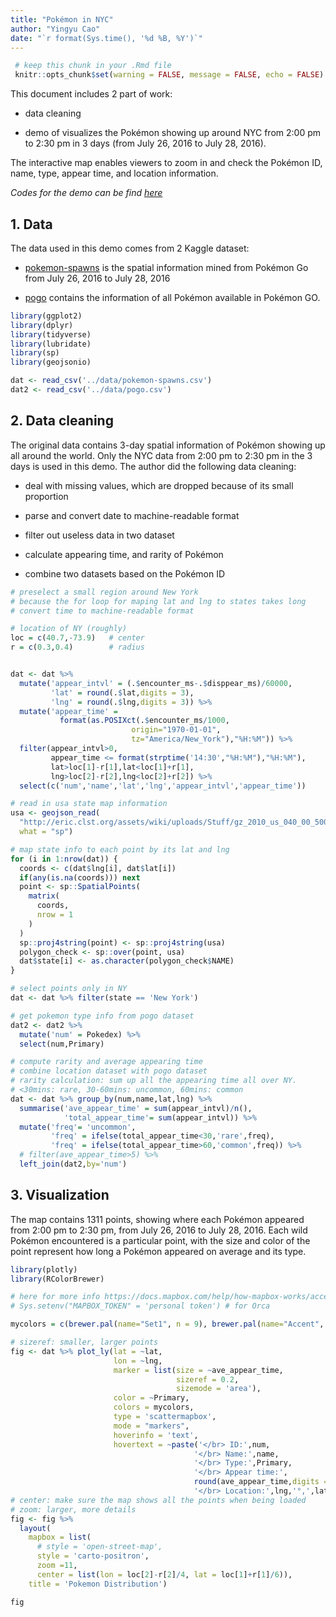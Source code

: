 ```yaml
---
title: "Pokémon in NYC"
author: "Yingyu Cao"
date: "`r format(Sys.time(), '%d %B, %Y')`"
---
```


```r
 # keep this chunk in your .Rmd file
 knitr::opts_chunk$set(warning = FALSE, message = FALSE, echo = FALSE)
```

This document includes 2 part of work: 

* data cleaning 

* demo of visualizes the Pokémon showing up around NYC from 2:00 pm to 2:30 pm in 3 days (from July 26, 2016 to July 28, 2016). 

The interactive map enables viewers to zoom in and check the Pokémon ID, name, type, appear time, and location information.

*Codes for the demo can be find [here](https://github.com/Yingyu-Cao/Pokemon_NYC)*

## 1. Data
The data used in this demo comes from 2 Kaggle dataset:

* [pokemon-spawns](https://www.kaggle.com/kveykva/sf-bay-area-pokemon-go-spawns) is the spatial information mined from Pokémon Go from July 26, 2016 to July 28, 2016

* [pogo](https://www.kaggle.com/netzuel/pokmon-go-dataset-15-generations) contains the information of all Pokémon available in Pokémon GO.

```r
library(ggplot2)
library(dplyr)
library(tidyverse)
library(lubridate)
library(sp)
library(geojsonio)

dat <- read_csv('../data/pokemon-spawns.csv')
dat2 <- read_csv('../data/pogo.csv')
```

## 2. Data cleaning
The original data contains 3-day spatial information of Pokémon showing up all around the world. Only the NYC data from 2:00 pm to 2:30 pm in the 3 days is used in this demo. The author did the following data cleaning:

* deal with missing values, which are dropped because of its small proportion 

* parse and convert date to machine-readable format

* filter out useless data in two dataset

* calculate appearing time, and rarity of Pokémon

* combine two datasets based on the Pokémon ID
```r
# preselect a small region around New York
# because the for loop for maping lat and lng to states takes long
# convert time to machine-readable format

# location of NY (roughly)
loc = c(40.7,-73.9)   # center
r = c(0.3,0.4)        # radius


dat <- dat %>% 
  mutate('appear_intvl' = (.$encounter_ms-.$disppear_ms)/60000,
         'lat' = round(.$lat,digits = 3),
         'lng' = round(.$lng,digits = 3)) %>% 
  mutate('appear_time' = 
           format(as.POSIXct(.$encounter_ms/1000, 
                           origin="1970-01-01", 
                           tz="America/New_York"),"%H:%M")) %>% 
  filter(appear_intvl>0,
         appear_time <= format(strptime('14:30',"%H:%M"),"%H:%M"),
         lat>loc[1]-r[1],lat<loc[1]+r[1],
         lng>loc[2]-r[2],lng<loc[2]+r[2]) %>% 
  select(c('num','name','lat','lng','appear_intvl','appear_time'))
```

```r
# read in usa state map information
usa <- geojson_read(
  "http://eric.clst.org/assets/wiki/uploads/Stuff/gz_2010_us_040_00_500k.json",
  what = "sp")

# map state info to each point by its lat and lng
for (i in 1:nrow(dat)) {
  coords <- c(dat$lng[i], dat$lat[i])
  if(any(is.na(coords))) next
  point <- sp::SpatialPoints(
    matrix(
      coords,
      nrow = 1
    )
  )
  sp::proj4string(point) <- sp::proj4string(usa)
  polygon_check <- sp::over(point, usa)
  dat$state[i] <- as.character(polygon_check$NAME)
}

# select points only in NY
dat <- dat %>% filter(state == 'New York')
```

```r
# get pokemon type info from pogo dataset
dat2 <- dat2 %>% 
  mutate('num' = Pokedex) %>% 
  select(num,Primary)

# compute rarity and average appearing time
# combine location dataset with pogo dataset
# rarity calculation: sum up all the appearing time all over NY. 
# <30mins: rare, 30-60mins: uncommon, 60mins: common
dat <- dat %>% group_by(num,name,lat,lng) %>% 
  summarise('ave_appear_time' = sum(appear_intvl)/n(),
            'total_appear_time'= sum(appear_intvl)) %>% 
  mutate('freq'= 'uncommon',
         'freq' = ifelse(total_appear_time<30,'rare',freq),
         'freq' = ifelse(total_appear_time>60,'common',freq)) %>% 
  # filter(ave_appear_time>5) %>% 
  left_join(dat2,by='num')
```

## 3. Visualization
The map contains 1311 points, showing where each Pokémon appeared from 2:00 pm to 2:30 pm, from July 26, 2016 to July 28, 2016. Each wild Pokémon encountered is a particular point, with the size and color of the point represent how long a Pokémon appeared on average and its type. 

```r
library(plotly)
library(RColorBrewer)

# here for more info https://docs.mapbox.com/help/how-mapbox-works/access-tokens/
# Sys.setenv("MAPBOX_TOKEN" = 'personal token') # for Orca

mycolors = c(brewer.pal(name="Set1", n = 9), brewer.pal(name="Accent", n = 5))

# sizeref: smaller, larger points
fig <- dat %>% plot_ly(lat = ~lat,
                       lon = ~lng,
                       marker = list(size = ~ave_appear_time,
                                     sizeref = 0.2,
                                     sizemode = 'area'),
                       color = ~Primary,
                       colors = mycolors,
                       type = 'scattermapbox',
                       mode = "markers",
                       hoverinfo = 'text',
                       hovertext = ~paste('</br> ID:',num,
                                         '</br> Name:',name,
                                         '</br> Type:',Primary,
                                         '</br> Appear time:',
                                         round(ave_appear_time,digits = 0),'mins',
                                         '</br> Location:',lng,'°,',lat,'°'))
# center: make sure the map shows all the points when being loaded
# zoom: larger, more details
fig <- fig %>%
  layout(
    mapbox = list(
      # style = 'open-street-map',
      style = 'carto-positron',
      zoom =11,
      center = list(lon = loc[2]-r[2]/4, lat = loc[1]+r[1]/6)),
    title = 'Pokemon Distribution')

fig
```

